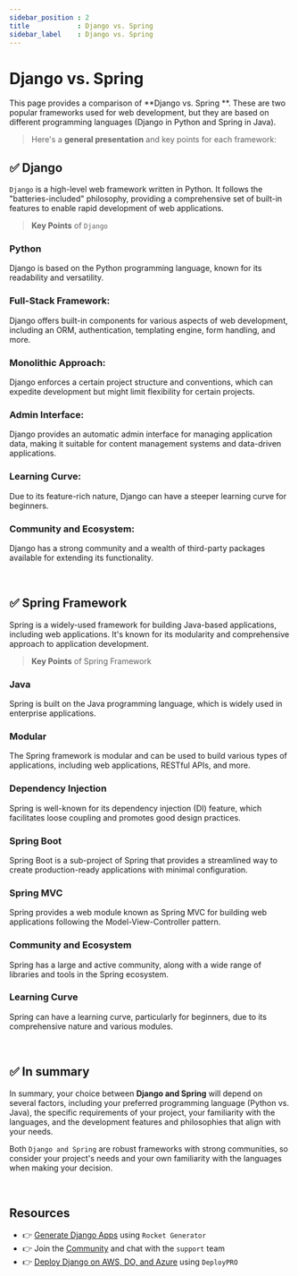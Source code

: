 ```yaml
---
sidebar_position : 2
title            : Django vs. Spring 
sidebar_label    : Django vs. Spring 
---
```


# Django vs. Spring 

This page provides a comparison of **Django vs. Spring **. These are two popular frameworks used for web development, but they are based on different programming languages (Django in Python and Spring in Java).

> Here's a **general presentation** and key points for each framework:

## ✅ Django

`Django` is a high-level web framework written in Python. It follows the "batteries-included" philosophy, providing a comprehensive set of built-in features to enable rapid development of web applications.

> **Key Points** of `Django`

### **Python** 

Django is based on the Python programming language, known for its readability and versatility.

### **Full-Stack Framework:** 

Django offers built-in components for various aspects of web development, including an ORM, authentication, templating engine, form handling, and more.

### **Monolithic Approach:** 

Django enforces a certain project structure and conventions, which can expedite development but might limit flexibility for certain projects.

### **Admin Interface:** 

Django provides an automatic admin interface for managing application data, making it suitable for content management systems and data-driven applications.

### **Learning Curve:** 

Due to its feature-rich nature, Django can have a steeper learning curve for beginners.

### **Community and Ecosystem:** 

Django has a strong community and a wealth of third-party packages available for extending its functionality.

<br />

## ✅ Spring Framework

Spring is a widely-used framework for building Java-based applications, including web applications. It's known for its modularity and comprehensive approach to application development.

> **Key Points** of Spring Framework

### **Java** 

Spring is built on the Java programming language, which is widely used in enterprise applications.

### **Modular** 

The Spring framework is modular and can be used to build various types of applications, including web applications, RESTful APIs, and more.

### **Dependency Injection** 

Spring is well-known for its dependency injection (DI) feature, which facilitates loose coupling and promotes good design practices.

### **Spring Boot** 

Spring Boot is a sub-project of Spring that provides a streamlined way to create production-ready applications with minimal configuration.

### **Spring MVC** 

Spring provides a web module known as Spring MVC for building web applications following the Model-View-Controller pattern.

### **Community and Ecosystem** 

Spring has a large and active community, along with a wide range of libraries and tools in the Spring ecosystem.

### **Learning Curve** 

Spring can have a learning curve, particularly for beginners, due to its comprehensive nature and various modules.

<br />

## ✅ In summary 

In summary, your choice between **Django and Spring** will depend on several factors, including your preferred programming language (Python vs. Java), 
the specific requirements of your project, your familiarity with the languages, and the development features and philosophies that align with your needs. 

Both `Django and Spring` are robust frameworks with strong communities, so consider your project's needs and your own familiarity with the languages when making your decision.

<br />

## Resources

- 👉 [Generate Django Apps](https://app-generator.dev/django/) using `Rocket Generator`
- 👉 Join the [Community](https://discord.gg/fZC6hup) and chat with the `support` team 
- 👉 [Deploy Django on AWS, DO, and Azure](https://www.docs.deploypro.dev/) using `DeployPRO`
